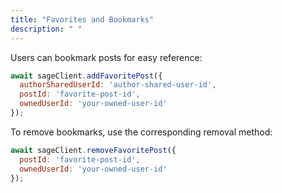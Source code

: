 ```yaml
---
title: "Favorites and Bookmarks"
description: " "
---
```


Users can bookmark posts for easy reference:

```javascript
await sageClient.addFavoritePost({
  authorSharedUserId: 'author-shared-user-id',
  postId: 'favorite-post-id',
  ownedUserId: 'your-owned-user-id'
});
```

To remove bookmarks, use the corresponding removal method:

```javascript
await sageClient.removeFavoritePost({
  postId: 'favorite-post-id',
  ownedUserId: 'your-owned-user-id'
});
```